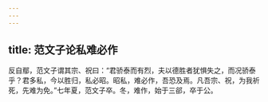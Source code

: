 ```yaml
---
---
---
```

title: 范文子论私难必作
---


反自鄢，范文子谓其宗、祝曰：“君骄泰而有烈，夫以德胜者犹惧失之，而况骄泰乎？君多私，今以胜归，私必昭。昭私，难必作，吾恐及焉。凡吾宗、祝，为我祈死，先难为免。”七年夏，范文子卒。冬，难作，始于三郤，卒于公。

